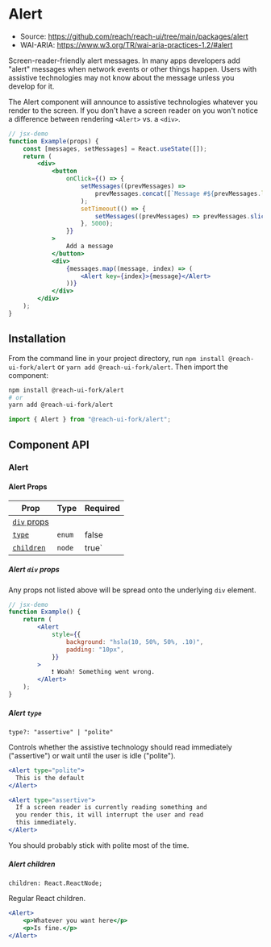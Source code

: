 
<SEO
	title="Alert"
	description="Accessible component to create alert messages for React"
/>

# Alert

- Source: https://github.com/reach/reach-ui/tree/main/packages/alert
- WAI-ARIA: https://www.w3.org/TR/wai-aria-practices-1.2/#alert

Screen-reader-friendly alert messages. In many apps developers add "alert" messages when network events or other things happen. Users with assistive technologies may not know about the message unless you develop for it.

The Alert component will announce to assistive technologies whatever you render to the screen. If you don't have a screen reader on you won't notice a difference between rendering `<Alert>` vs. a `<div>`.

```jsx
// jsx-demo
function Example(props) {
	const [messages, setMessages] = React.useState([]);
	return (
		<div>
			<button
				onClick={() => {
					setMessages((prevMessages) =>
						prevMessages.concat([`Message #${prevMessages.length + 1}`])
					);
					setTimeout(() => {
						setMessages((prevMessages) => prevMessages.slice(1));
					}, 5000);
				}}
			>
				Add a message
			</button>
			<div>
				{messages.map((message, index) => (
					<Alert key={index}>{message}</Alert>
				))}
			</div>
		</div>
	);
}
```

## Installation

From the command line in your project directory, run `npm install @reach-ui-fork/alert` or `yarn add @reach-ui-fork/alert`. Then import the component:

```bash
npm install @reach-ui-fork/alert
# or
yarn add @reach-ui-fork/alert
```

```js
import { Alert } from "@reach-ui-fork/alert";
```

## Component API

### Alert

#### Alert Props

| Prop                            | Type   | Required |
| ------------------------------- | ------ | -------- |
| [`div` props](#alert-div-props) |        |          |
| [`type`](#alert-type)           | `enum` | false    |
| [`children`](#alert-children)   | `node` | true`    |

##### Alert `div` props

Any props not listed above will be spread onto the underlying `div` element.

```jsx
// jsx-demo
function Example() {
	return (
		<Alert
			style={{
				background: "hsla(10, 50%, 50%, .10)",
				padding: "10px",
			}}
		>
			❗️ Woah! Something went wrong.
		</Alert>
	);
}
```

##### Alert `type`

`type?: "assertive" | "polite"`

Controls whether the assistive technology should read immediately ("assertive") or wait until the user is idle ("polite").

```jsx
<Alert type="polite">
  This is the default
</Alert>

<Alert type="assertive">
  If a screen reader is currently reading something and
  you render this, it will interrupt the user and read
  this immediately.
</Alert>
```

You should probably stick with polite most of the time.

##### Alert children

`children: React.ReactNode;`

Regular React children.

```jsx
<Alert>
	<p>Whatever you want here</p>
	<p>Is fine.</p>
</Alert>
```

